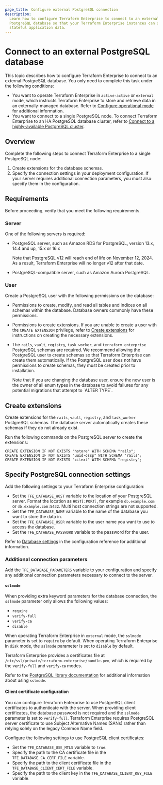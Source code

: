 ```yaml
---
page_title: Configure external PostgreSQL connection
description:
  Learn how to configure Terraform Enterprise to connect to an external
  PostgreSQL database so that your Terraform Enterprise instances can store
  stateful application data.
---
```


# Connect to an external PostgreSQL database

This topic describes how to configure Terraform Enterprise to connect to an
external PostgreSQL database. You only need to complete this task under the following conditions:

- You want to operate Terraform Enterprise in `active-active` or `external` mode, which instructs
Terraform Enterprise to store and retrieve data in an externally-managed database. Refer to
[Configure operational mode](/terraform/enterprise/deploy/configuration/storage/configure-mode)
for additional information.
- You want to connect to a single PostgreSQL node. To connect Terraform Enterprise to an HA PostgreSQL database cluster, refer to [Connect to a highly-available PostgreSQL cluster](/terraform/enterprise/deploy/configuration/storage/connect-database/postgres-cluster). 

## Overview

Complete the following steps to connect Terraform Enterprise to a single PostgreSQL node: 

1. Create extensions for the database schemas.
1. Specify the connection settings in your deployment configuration. If your
   server requires additional connection parameters, you must also specify them
   in the configuration.

## Requirements

Before proceeding, verify that you meet the following requirements.

### Server

One of the following servers is required:

- PostgreSQL server, such as Amazon RDS for PostgreSQL, version 13.x, 14.4
  and up, 15.x or 16.x

  <Note>
  Note that PostgreSQL v12 will reach end of life on November 12, 2024. As a
  result, Terraform Enterprise will no longer v12 after that date.
  </Note>

- PostgreSQL-compatible server, such as Amazon Aurora PostgreSQL.

### User

Create a PostgreSQL user with the following permissions on the database:

- Permissions to create, modify, and read all tables and indices on all schemas
  within the database. Database owners commonly have these permissions.
- Permissions to create extensions. If you are unable to create a user with the
  `CREATE EXTENSION` privilege, refer to [Create extensions](#create-extensions)
  for instructions on creating the necessary extensions.
- The `rails`, `vault`, `registry`, `task_worker`, and `terraform_enterprise` PostgreSQL schemas are required. We recommend allowing the PostgreSQL user to create schemas so that Terraform Enterprise can create them automatically. If the PostgreSQL user does not have permissions to create schemas, they must be created prior to installation.

  <Note>
  Note that if you are changing the database user, ensure the new user is the owner of all
  enum types in the database to avoid failures for any potential migrations that
  attempt to `ALTER TYPE`.
  </Note>

## Create extensions

Create extensions for the `rails`, `vault`, `registry`, and `task_worker`
PostgreSQL schemas. The database server automatically creates these schemas if
they do not already exist.

Run the following commands on the PostgreSQL server to create the extensions:

```shell-session
CREATE EXTENSION IF NOT EXISTS "hstore" WITH SCHEMA "rails";
CREATE EXTENSION IF NOT EXISTS "uuid-ossp" WITH SCHEMA "rails";
CREATE EXTENSION IF NOT EXISTS "citext" WITH SCHEMA "registry";
```

## Specify PostgreSQL connection settings

Add the following settings to your Terraform Enterprise configuration:

- Set the `TFE_DATABASE_HOST` variable to the location of your PostgreSQL
  server. Format the location as `HOST[:PORT]`, for example `db.example.com` or
  `db.example.com:5432`. Multi host connection strings are not supported.
- Set the `TFE_DATABASE_NAME` variable to the name of the database you want to
  store the data in.
- Set the `TFE_DATABASE_USER` variable to the user name you want to use to
  access the database.
- Set the `TFE_DATABASE_PASSWORD` variable to the password for the user.

Refer to
[Database settings](/terraform/enterprise/deploy/reference/configuration#database-settings)
in the configuration reference for additional information.

### Additional connection parameters

Add the `TFE_DATABASE_PARAMETERS` variable to your configuration and specify any
additional connection parameters necessary to connect to the server.

#### `sslmode`

When providing extra keyword parameters for the database connection, the
`sslmode` parameter only allows the following values:

- `require`
- `verify-full`
- `verify-ca`
- `disable`

When operating Terraform Enterprise in `external` mode, the `sslmode` parameter
is set to `require` by default. When operating Terraform Enterprise in `disk`
mode, the `sslmode` parameter is set to `disable` by default.

Terraform Enterprise provides a certificates file at
`/etc/ssl/private/terraform-enterprise/bundle.pem`, which is required by the
`verify-full` and `verify-ca` modes.

Refer to the
[PostgreSQL library documentation](https://www.postgresql.org/docs/12/libpq-ssl.html)
for additional information about using `sslmode`.

#### Client certificate configuration

You can configure Terraform Enterprise to use PostgreSQL client certificates to authenticate with the server. When providing client certificates, the database password is not required and the `sslmode` parameter is set to `verify-full`. 
Terraform Enterprise requires PostgreSQL server certificate to use Subject Alternative Names (SANs) rather than relying solely on the legacy Common Name field.

Configure the following settings to use PostgreSQL client certificates: 

- Set the `TFE_DATABASE_USE_MTLS` variable to `true`.
- Specify the path to the CA certificate file in the `TFE_DATABASE_CA_CERT_FILE` variable.
- Specify the path to the client certificate file in the `TFE_DATABASE_CLIENT_CERT_FILE` variable.
- Specify the path to the client key in the `TFE_DATABASE_CLIENT_KEY_FILE` variable.
